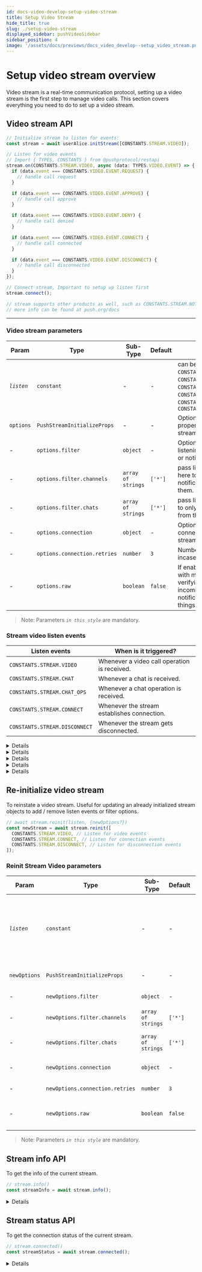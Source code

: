 ```yaml
---
id: docs-video-develop-setup-video-stream
title: Setup Video Stream
hide_title: true
slug: ./setup-video-stream
displayed_sidebar: pushVideoSidebar
sidebar_position: 4
image: '/assets/docs/previews/docs_video_develop--setup_video_stream.png'
---
```


# Setup video stream overview

Video stream is a real-time communication protocol, setting up a video stream is the first step to manage video calls. This section covers everything you need to do to set up a video stream.

<head>
  <title>Setup Video Stream | Push Video | Push Documentation</title>
</head>


## Video stream API

<Tabs className="codetabs" groupId="code-examples">
  <TabItem value="js" attributes={{className: "codetab js"}} default>

```typescript
// Initialize stream to listen for events:
const stream = await userAlice.initStream([CONSTANTS.STREAM.VIDEO]);

// Listen for video events
// Import { TYPES, CONSTANTS } from @pushprotocol/restapi
stream.on(CONSTANTS.STREAM.VIDEO, async (data: TYPES.VIDEO.EVENT) => {
  if (data.event === CONSTANTS.VIDEO.EVENT.REQUEST) {
    // handle call request
  }

  if (data.event === CONSTANTS.VIDEO.EVENT.APPROVE) {
    // handle call approve
  }

  if (data.event === CONSTANTS.VIDEO.EVENT.DENY) {
    // handle call denied
  }

  if (data.event === CONSTANTS.VIDEO.EVENT.CONNECT) {
    // handle call connected
  }

  if (data.event === CONSTANTS.VIDEO.EVENT.DISCONNECT) {
    // handle call disconnected
  }
});

// Connect stream, Important to setup up listen first
stream.connect();

// stream supports other products as well, such as CONSTANTS.STREAM.NOTIF, CONSTANTS.STREAM.CHAT
// more info can be found at push.org/docs
```

  </TabItem>
</Tabs>

---

### Video stream parameters

| Param      | Type                         | Sub-Type           | Default | Remarks                                                                                                                                                                    |
| ---------- | ---------------------------- | ------------------ | ------- | -------------------------------------------------------------------------------------------------------------------------------------------------------------------------- |
| _`listen`_ | `constant`                   | -                  | -       | can be `CONSTANTS.STREAM.VIDEO`, `CONSTANTS.STREAM.CHAT`, `CONSTANTS.STREAM.CHAT_OPS`, `CONSTANTS.STREAM.NOTIF`, `CONSTANTS.STREAM.CONNECT`, `CONSTANTS.STREAM.DISCONNECT` |
| `options`  | `PushStreamInitializeProps`  | -                  | -       | Optional configuration properties for initializing the stream.                                                                                                             |
| -          | `options.filter`             | `object`           | -       | Option to configure to enable listening to only certain chats or notifications.                                                                                            |
| -          | `options.filter.channels`    | `array of strings` | `['*']` | pass list of **channels** over here to only listen to notifications coming from them.                                                                                      |
| -          | `options.filter.chats`       | `array of strings` | `['*']` | pass list of **chatids** over here to only listen to chats coming from them.                                                                                               |
| -          | `options.connection`         | `object`           | -       | Option to configure the connection settings of the stream                                                                                                                  |
| -          | `options.connection.retries` | `number`           | `3`     | Number of automatic retries incase of error                                                                                                                                |
| -          | `options.raw`                | `boolean`          | `false` | If enabled, will also respond with meta data useful in verifying the integrity of incoming chats or notifications among other things.                                      |

> Note: Parameters _`in this style`_ are mandatory.

### Stream video listen events

| Listen events                 | When is it triggered?                        |
| ----------------------------- | -------------------------------------------- |
| `CONSTANTS.STREAM.VIDEO`      | Whenever a video call operation is received. |
| `CONSTANTS.STREAM.CHAT`       | Whenever a chat is received.                 |
| `CONSTANTS.STREAM.CHAT_OPS`   | Whenever a chat operation is received.       |
| `CONSTANTS.STREAM.CONNECT`    | Whenever the stream establishes connection.  |
| `CONSTANTS.STREAM.DISCONNECT` | Whenever the stream gets disconnected.       |

<Details summary="Expected response (CONSTANTS.STREAM.VIDEO - Video Request Stream)">

```typescript
{
  "event": "video.request",
  "origin": "other",
  "timestamp": "2024-01-12T10:58:12.000Z",
  "peerInfo": {
      "address": "0xb73923eCcfbd6975BFd66CD1C76FA6b883E30365",
      "signal": {
          "type": "offer",
          "sdp": "v=0\r\no=- 508831357760638057 2 IN IP4 127.0.0.1\r\ns=-\r\nt=0 0\r\na=group:BUNDLE 0 1 2\r\na=extmap-allow-mixed\r\na=msid-semantic: WMS d5d7d3af-1896-4fa6-8137-4af932498981\r\nm=audio 10571 UDP/TLS/RTP/SAVPF 111 63 9 0 8 13 110 126\r\nc=IN IP4 54.210.214.72\r\na=rtcp:9 IN IP4 0.0.0.0\r\na=candidate:3030853203 1 udp 2122194687 192.168.29.84 57992 typ host generation 0 network-id 1 network-cost 10\r\na=candidate:3571041920 1 udp 2122262783 2405:201:e05d:901f:758d:b62b:c688:3bfc 59792 typ host generation 0 network-id 2 network-cost 10\r\na=candidate:2617153118 1 tcp 1518214911 192.168.29.84 9 typ host tcptype active generation 0 network-id 1 network-cost 10\r\na=candidate:4219500173 1 tcp 1518283007 2405:201:e05d:901f:758d:b62b:c688:3bfc 9 typ host tcptype active generation 0 network-id 2 network-cost 10\r\na=candidate:206483833 1 udp 1685987071 49.47.243.192 57992 typ srflx raddr 192.168.29.84 rport 57992 generation 0 network-id 1 network-cost 10\r\na=candidate:2447486818 1 udp 41820671 54.210.214.72 10571 typ relay raddr 49.47.243.192 rport 57992 generation 0 network-id 1 network-cost 10\r\na=ice-ufrag:sv6b\r\na=ice-pwd:iem1/y+PIDOHi+aDlh9edOvJ\r\na=fingerprint:sha-256 41:39:A8:9C:80:63:62:C2:42:66:FA:93:F4:8B:80:00:E3:92:A7:A6:DF:22:C5:A0:CE:86:9A:74:A9:3A:A1:32\r\na=setup:actpass\r\na=mid:0\r\na=extmap:1 urn:ietf:params:rtp-hdrext:ssrc-audio-level\r\na=extmap:2 http://www.webrtc.org/experiments/rtp-hdrext/abs-send-time\r\na=extmap:3 http://www.ietf.org/id/draft-holmer-rmcat-transport-wide-cc-extensions-01\r\na=extmap:4 urn:ietf:params:rtp-hdrext:sdes:mid\r\na=sendrecv\r\na=msid:d5d7d3af-1896-4fa6-8137-4af932498981 2c78691d-8950-4f0e-9978-675ab79cf25e\r\na=rtcp-mux\r\na=rtpmap:111 opus/48000/2\r\na=rtcp-fb:111 transport-cc\r\na=fmtp:111 minptime=10;useinbandfec=1\r\na=rtpmap:63 red/48000/2\r\na=fmtp:63 111/111\r\na=rtpmap:9 G722/8000\r\na=rtpmap:0 PCMU/8000\r\na=rtpmap:8 PCMA/8000\r\na=rtpmap:13 CN/8000\r\na=rtpmap:110 telephone-event/48000\r\na=rtpmap:126 telephone-event/8000\r\na=ssrc:1869951379 cname:WDDGNefJaEGMBgRU\r\na=ssrc:1869951379 msid:d5d7d3af-1896-4fa6-8137-4af932498981 2c78691d-8950-4f0e-9978-675ab79cf25e\r\nm=video 13688 UDP/TLS/RTP/SAVPF 96 97 102 103 104 105 106 107 108 109 127 125 39 40 45 46 98 99 100 101 112 113 116 117 118\r\nc=IN IP4 54.210.214.72\r\na=rtcp:9 IN IP4 0.0.0.0\r\na=candidate:3030853203 1 udp 2122194687 192.168.29.84 50411 typ host generation 0 network-id 1 network-cost 10\r\na=candidate:3571041920 1 udp 2122262783 2405:201:e05d:901f:758d:b62b:c688:3bfc 58921 typ host generation 0 network-id 2 network-cost 10\r\na=candidate:2617153118 1 tcp 1518214911 192.168.29.84 9 typ host tcptype active generation 0 network-id 1 network-cost 10\r\na=candidate:4219500173 1 tcp 1518283007 2405:201:e05d:901f:758d:b62b:c688:3bfc 9 typ host tcptype active generation 0 network-id 2 network-cost 10\r\na=candidate:206483833 1 udp 1685987071 49.47.243.192 50411 typ srflx raddr 192.168.29.84 rport 50411 generation 0 network-id 1 network-cost 10\r\na=candidate:2447486818 1 udp 41820671 54.210.214.72 13688 typ relay raddr 49.47.243.192 rport 50411 generation 0 network-id 1 network-cost 10\r\na=ice-ufrag:sv6b\r\na=ice-pwd:iem1/y+PIDOHi+aDlh9edOvJ\r\na=fingerprint:sha-256 41:39:A8:9C:80:63:62:C2:42:66:FA:93:F4:8B:80:00:E3:92:A7:A6:DF:22:C5:A0:CE:86:9A:74:A9:3A:A1:32\r\na=setup:actpass\r\na=mid:1\r\na=extmap:14 urn:ietf:params:rtp-hdrext:toffset\r\na=extmap:2 http://www.webrtc.org/experiments/rtp-hdrext/abs-send-time\r\na=extmap:13 urn:3gpp:video-orientation\r\na=extmap:3 http://www.ietf.org/id/draft-holmer-rmcat-transport-wide-cc-extensions-01\r\na=extmap:5 http://www.webrtc.org/experiments/rtp-hdrext/playout-delay\r\na=extmap:6 http://www.webrtc.org/experiments/rtp-hdrext/video-content-type\r\na=extmap:7 http://www.webrtc.org/experiments/rtp-hdrext/video-timing\r\na=extmap:8 http://www.webrtc.org/experiments/rtp-hdrext/color-space\r\na=extmap:4 urn:ietf:params:rtp-hdrext:sdes:mid\r\na=extmap:10 urn:ietf:params:rtp-hdrext:sdes:rtp-stream-id\r\na=extmap:11 urn:ietf:params:rtp-hdrext:sdes:repaired-rtp-stream-id\r\na=sendrecv\r\na=msid:d5d7d3af-1896-4fa6-8137-4af932498981 d5eecad5-c5db-474c-914f-43e316c0785f\r\na=rtcp-mux\r\na=rtcp-rsize\r\na=rtpmap:96 VP8/90000\r\na=rtcp-fb:96 goog-remb\r\na=rtcp-fb:96 transport-cc\r\na=rtcp-fb:96 ccm fir\r\na=rtcp-fb:96 nack\r\na=rtcp-fb:96 nack pli\r\na=rtpmap:97 rtx/90000\r\na=fmtp:97 apt=96\r\na=rtpmap:102 H264/90000\r\na=rtcp-fb:102 goog-remb\r\na=rtcp-fb:102 transport-cc\r\na=rtcp-fb:102 ccm fir\r\na=rtcp-fb:102 nack\r\na=rtcp-fb:102 nack pli\r\na=fmtp:102 level-asymmetry-allowed=1;packetization-mode=1;profile-level-id=42001f\r\na=rtpmap:103 rtx/90000\r\na=fmtp:103 apt=102\r\na=rtpmap:104 H264/90000\r\na=rtcp-fb:104 goog-remb\r\na=rtcp-fb:104 transport-cc\r\na=rtcp-fb:104 ccm fir\r\na=rtcp-fb:104 nack\r\na=rtcp-fb:104 nack pli\r\na=fmtp:104 level-asymmetry-allowed=1;packetization-mode=0;profile-level-id=42001f\r\na=rtpmap:105 rtx/90000\r\na=fmtp:105 apt=104\r\na=rtpmap:106 H264/90000\r\na=rtcp-fb:106 goog-remb\r\na=rtcp-fb:106 transport-cc\r\na=rtcp-fb:106 ccm fir\r\na=rtcp-fb:106 nack\r\na=rtcp-fb:106 nack pli\r\na=fmtp:106 level-asymmetry-allowed=1;packetization-mode=1;profile-level-id=42e01f\r\na=rtpmap:107 rtx/90000\r\na=fmtp:107 apt=106\r\na=rtpmap:108 H264/90000\r\na=rtcp-fb:108 goog-remb\r\na=rtcp-fb:108 transport-cc\r\na=rtcp-fb:108 ccm fir\r\na=rtcp-fb:108 nack\r\na=rtcp-fb:108 nack pli\r\na=fmtp:108 level-asymmetry-allowed=1;packetization-mode=0;profile-level-id=42e01f\r\na=rtpmap:109 rtx/90000\r\na=fmtp:109 apt=108\r\na=rtpmap:127 H264/90000\r\na=rtcp-fb:127 goog-remb\r\na=rtcp-fb:127 transport-cc\r\na=rtcp-fb:127 ccm fir\r\na=rtcp-fb:127 nack\r\na=rtcp-fb:127 nack pli\r\na=fmtp:127 level-asymmetry-allowed=1;packetization-mode=1;profile-level-id=4d001f\r\na=rtpmap:125 rtx/90000\r\na=fmtp:125 apt=127\r\na=rtpmap:39 H264/90000\r\na=rtcp-fb:39 goog-remb\r\na=rtcp-fb:39 transport-cc\r\na=rtcp-fb:39 ccm fir\r\na=rtcp-fb:39 nack\r\na=rtcp-fb:39 nack pli\r\na=fmtp:39 level-asymmetry-allowed=1;packetization-mode=0;profile-level-id=4d001f\r\na=rtpmap:40 rtx/90000\r\na=fmtp:40 apt=39\r\na=rtpmap:45 AV1/90000\r\na=rtcp-fb:45 goog-remb\r\na=rtcp-fb:45 transport-cc\r\na=rtcp-fb:45 ccm fir\r\na=rtcp-fb:45 nack\r\na=rtcp-fb:45 nack pli\r\na=rtpmap:46 rtx/90000\r\na=fmtp:46 apt=45\r\na=rtpmap:98 VP9/90000\r\na=rtcp-fb:98 goog-remb\r\na=rtcp-fb:98 transport-cc\r\na=rtcp-fb:98 ccm fir\r\na=rtcp-fb:98 nack\r\na=rtcp-fb:98 nack pli\r\na=fmtp:98 profile-id=0\r\na=rtpmap:99 rtx/90000\r\na=fmtp:99 apt=98\r\na=rtpmap:100 VP9/90000\r\na=rtcp-fb:100 goog-remb\r\na=rtcp-fb:100 transport-cc\r\na=rtcp-fb:100 ccm fir\r\na=rtcp-fb:100 nack\r\na=rtcp-fb:100 nack pli\r\na=fmtp:100 profile-id=2\r\na=rtpmap:101 rtx/90000\r\na=fmtp:101 apt=100\r\na=rtpmap:112 H264/90000\r\na=rtcp-fb:112 goog-remb\r\na=rtcp-fb:112 transport-cc\r\na=rtcp-fb:112 ccm fir\r\na=rtcp-fb:112 nack\r\na=rtcp-fb:112 nack pli\r\na=fmtp:112 level-asymmetry-allowed=1;packetization-mode=1;profile-level-id=64001f\r\na=rtpmap:113 rtx/90000\r\na=fmtp:113 apt=112\r\na=rtpmap:116 red/90000\r\na=rtpmap:117 rtx/90000\r\na=fmtp:117 apt=116\r\na=rtpmap:118 ulpfec/90000\r\na=ssrc-group:FID 1049379659 118274336\r\na=ssrc:1049379659 cname:WDDGNefJaEGMBgRU\r\na=ssrc:1049379659 msid:d5d7d3af-1896-4fa6-8137-4af932498981 d5eecad5-c5db-474c-914f-43e316c0785f\r\na=ssrc:118274336 cname:WDDGNefJaEGMBgRU\r\na=ssrc:118274336 msid:d5d7d3af-1896-4fa6-8137-4af932498981 d5eecad5-c5db-474c-914f-43e316c0785f\r\nm=application 17668 UDP/DTLS/SCTP webrtc-datachannel\r\nc=IN IP4 54.210.214.72\r\na=candidate:3030853203 1 udp 2122194687 192.168.29.84 62444 typ host generation 0 network-id 1 network-cost 10\r\na=candidate:3571041920 1 udp 2122262783 2405:201:e05d:901f:758d:b62b:c688:3bfc 59695 typ host generation 0 network-id 2 network-cost 10\r\na=candidate:2617153118 1 tcp 1518214911 192.168.29.84 9 typ host tcptype active generation 0 network-id 1 network-cost 10\r\na=candidate:4219500173 1 tcp 1518283007 2405:201:e05d:901f:758d:b62b:c688:3bfc 9 typ host tcptype active generation 0 network-id 2 network-cost 10\r\na=candidate:206483833 1 udp 1685987071 49.47.243.192 62444 typ srflx raddr 192.168.29.84 rport 62444 generation 0 network-id 1 network-cost 10\r\na=candidate:2447486818 1 udp 41820671 54.210.214.72 17668 typ relay raddr 49.47.243.192 rport 62444 generation 0 network-id 1 network-cost 10\r\na=ice-ufrag:sv6b\r\na=ice-pwd:iem1/y+PIDOHi+aDlh9edOvJ\r\na=fingerprint:sha-256 41:39:A8:9C:80:63:62:C2:42:66:FA:93:F4:8B:80:00:E3:92:A7:A6:DF:22:C5:A0:CE:86:9A:74:A9:3A:A1:32\r\na=setup:actpass\r\na=mid:2\r\na=sctp-port:5000\r\na=max-message-size:262144\r\n"
      },
      "meta": {
          "rules": {
              "access": {
                  "type": "PUSH_CHAT",
                  "data": {
                      "chatId": "252395e6b5d0ae0796e05e648240f7950f7a50a80906cdf6accdf7079e311dea"
                  }
              }
          }
      }
  }
}
```

</Details>

<Details summary="Expected response (CONSTANTS.STREAM.VIDEO - Video Approve stream)">

```typescript
{
  "event": "video.approve",
  "origin": "other",
  "timestamp": "2024-01-12T10:58:44.000Z",
  "peerInfo": {
      "address": "0xb44a29524433dBC639C35124459c741bC241d4f4",
      "signal": {
          "type": "answer",
          "sdp": "v=0\r\no=- 4890233625711630293 2 IN IP4 127.0.0.1\r\ns=-\r\nt=0 0\r\na=group:BUNDLE 0 1 2\r\na=extmap-allow-mixed\r\na=msid-semantic: WMS ac50711a-009a-42d5-a527-f065ae2faaef\r\nm=audio 53579 UDP/TLS/RTP/SAVPF 111 63 9 0 8 13 110 126\r\nc=IN IP4 192.168.29.84\r\na=rtcp:9 IN IP4 0.0.0.0\r\na=candidate:4017045755 1 udp 2122194687 192.168.29.84 53579 typ host generation 0 network-id 1 network-cost 10\r\na=candidate:3849344033 1 udp 2122262783 2405:201:e05d:901f:758d:b62b:c688:3bfc 50437 typ host generation 0 network-id 2 network-cost 10\r\na=ice-ufrag:1dK6\r\na=ice-pwd:s4lG7GOmyMrRLhF2tqX548xP\r\na=fingerprint:sha-256 E5:A1:B8:F3:A0:E1:2B:BA:A5:FD:B3:DD:B0:BB:92:7D:81:BA:1D:86:52:E2:F3:36:E5:8B:3D:0B:82:66:54:DF\r\na=setup:active\r\na=mid:0\r\na=extmap:1 urn:ietf:params:rtp-hdrext:ssrc-audio-level\r\na=extmap:2 http://www.webrtc.org/experiments/rtp-hdrext/abs-send-time\r\na=extmap:3 http://www.ietf.org/id/draft-holmer-rmcat-transport-wide-cc-extensions-01\r\na=extmap:4 urn:ietf:params:rtp-hdrext:sdes:mid\r\na=sendrecv\r\na=msid:ac50711a-009a-42d5-a527-f065ae2faaef 6949f858-c219-4a2d-bedc-d8a111c16782\r\na=rtcp-mux\r\na=rtpmap:111 opus/48000/2\r\na=rtcp-fb:111 transport-cc\r\na=fmtp:111 minptime=10;useinbandfec=1\r\na=rtpmap:63 red/48000/2\r\na=fmtp:63 111/111\r\na=rtpmap:9 G722/8000\r\na=rtpmap:0 PCMU/8000\r\na=rtpmap:8 PCMA/8000\r\na=rtpmap:13 CN/8000\r\na=rtpmap:110 telephone-event/48000\r\na=rtpmap:126 telephone-event/8000\r\na=ssrc:3092021940 cname:PDD1jDS90ch8+37T\r\nm=video 9 UDP/TLS/RTP/SAVPF 96 97 102 103 104 105 106 107 108 109 127 125 39 40 45 46 98 99 100 101 112 113 116 117 118\r\nc=IN IP4 0.0.0.0\r\na=rtcp:9 IN IP4 0.0.0.0\r\na=ice-ufrag:1dK6\r\na=ice-pwd:s4lG7GOmyMrRLhF2tqX548xP\r\na=fingerprint:sha-256 E5:A1:B8:F3:A0:E1:2B:BA:A5:FD:B3:DD:B0:BB:92:7D:81:BA:1D:86:52:E2:F3:36:E5:8B:3D:0B:82:66:54:DF\r\na=setup:active\r\na=mid:1\r\na=extmap:14 urn:ietf:params:rtp-hdrext:toffset\r\na=extmap:2 http://www.webrtc.org/experiments/rtp-hdrext/abs-send-time\r\na=extmap:13 urn:3gpp:video-orientation\r\na=extmap:3 http://www.ietf.org/id/draft-holmer-rmcat-transport-wide-cc-extensions-01\r\na=extmap:5 http://www.webrtc.org/experiments/rtp-hdrext/playout-delay\r\na=extmap:6 http://www.webrtc.org/experiments/rtp-hdrext/video-content-type\r\na=extmap:7 http://www.webrtc.org/experiments/rtp-hdrext/video-timing\r\na=extmap:8 http://www.webrtc.org/experiments/rtp-hdrext/color-space\r\na=extmap:4 urn:ietf:params:rtp-hdrext:sdes:mid\r\na=extmap:10 urn:ietf:params:rtp-hdrext:sdes:rtp-stream-id\r\na=extmap:11 urn:ietf:params:rtp-hdrext:sdes:repaired-rtp-stream-id\r\na=sendrecv\r\na=msid:ac50711a-009a-42d5-a527-f065ae2faaef 61434e8d-db1e-47c3-b7bb-c1c99844ed65\r\na=rtcp-mux\r\na=rtcp-rsize\r\na=rtpmap:96 VP8/90000\r\na=rtcp-fb:96 goog-remb\r\na=rtcp-fb:96 transport-cc\r\na=rtcp-fb:96 ccm fir\r\na=rtcp-fb:96 nack\r\na=rtcp-fb:96 nack pli\r\na=rtpmap:97 rtx/90000\r\na=fmtp:97 apt=96\r\na=rtpmap:102 H264/90000\r\na=rtcp-fb:102 goog-remb\r\na=rtcp-fb:102 transport-cc\r\na=rtcp-fb:102 ccm fir\r\na=rtcp-fb:102 nack\r\na=rtcp-fb:102 nack pli\r\na=fmtp:102 level-asymmetry-allowed=1;packetization-mode=1;profile-level-id=42001f\r\na=rtpmap:103 rtx/90000\r\na=fmtp:103 apt=102\r\na=rtpmap:104 H264/90000\r\na=rtcp-fb:104 goog-remb\r\na=rtcp-fb:104 transport-cc\r\na=rtcp-fb:104 ccm fir\r\na=rtcp-fb:104 nack\r\na=rtcp-fb:104 nack pli\r\na=fmtp:104 level-asymmetry-allowed=1;packetization-mode=0;profile-level-id=42001f\r\na=rtpmap:105 rtx/90000\r\na=fmtp:105 apt=104\r\na=rtpmap:106 H264/90000\r\na=rtcp-fb:106 goog-remb\r\na=rtcp-fb:106 transport-cc\r\na=rtcp-fb:106 ccm fir\r\na=rtcp-fb:106 nack\r\na=rtcp-fb:106 nack pli\r\na=fmtp:106 level-asymmetry-allowed=1;packetization-mode=1;profile-level-id=42e01f\r\na=rtpmap:107 rtx/90000\r\na=fmtp:107 apt=106\r\na=rtpmap:108 H264/90000\r\na=rtcp-fb:108 goog-remb\r\na=rtcp-fb:108 transport-cc\r\na=rtcp-fb:108 ccm fir\r\na=rtcp-fb:108 nack\r\na=rtcp-fb:108 nack pli\r\na=fmtp:108 level-asymmetry-allowed=1;packetization-mode=0;profile-level-id=42e01f\r\na=rtpmap:109 rtx/90000\r\na=fmtp:109 apt=108\r\na=rtpmap:127 H264/90000\r\na=rtcp-fb:127 goog-remb\r\na=rtcp-fb:127 transport-cc\r\na=rtcp-fb:127 ccm fir\r\na=rtcp-fb:127 nack\r\na=rtcp-fb:127 nack pli\r\na=fmtp:127 level-asymmetry-allowed=1;packetization-mode=1;profile-level-id=4d001f\r\na=rtpmap:125 rtx/90000\r\na=fmtp:125 apt=127\r\na=rtpmap:39 H264/90000\r\na=rtcp-fb:39 goog-remb\r\na=rtcp-fb:39 transport-cc\r\na=rtcp-fb:39 ccm fir\r\na=rtcp-fb:39 nack\r\na=rtcp-fb:39 nack pli\r\na=fmtp:39 level-asymmetry-allowed=1;packetization-mode=0;profile-level-id=4d001f\r\na=rtpmap:40 rtx/90000\r\na=fmtp:40 apt=39\r\na=rtpmap:45 AV1/90000\r\na=rtcp-fb:45 goog-remb\r\na=rtcp-fb:45 transport-cc\r\na=rtcp-fb:45 ccm fir\r\na=rtcp-fb:45 nack\r\na=rtcp-fb:45 nack pli\r\na=rtpmap:46 rtx/90000\r\na=fmtp:46 apt=45\r\na=rtpmap:98 VP9/90000\r\na=rtcp-fb:98 goog-remb\r\na=rtcp-fb:98 transport-cc\r\na=rtcp-fb:98 ccm fir\r\na=rtcp-fb:98 nack\r\na=rtcp-fb:98 nack pli\r\na=fmtp:98 profile-id=0\r\na=rtpmap:99 rtx/90000\r\na=fmtp:99 apt=98\r\na=rtpmap:100 VP9/90000\r\na=rtcp-fb:100 goog-remb\r\na=rtcp-fb:100 transport-cc\r\na=rtcp-fb:100 ccm fir\r\na=rtcp-fb:100 nack\r\na=rtcp-fb:100 nack pli\r\na=fmtp:100 profile-id=2\r\na=rtpmap:101 rtx/90000\r\na=fmtp:101 apt=100\r\na=rtpmap:112 H264/90000\r\na=rtcp-fb:112 goog-remb\r\na=rtcp-fb:112 transport-cc\r\na=rtcp-fb:112 ccm fir\r\na=rtcp-fb:112 nack\r\na=rtcp-fb:112 nack pli\r\na=fmtp:112 level-asymmetry-allowed=1;packetization-mode=1;profile-level-id=64001f\r\na=rtpmap:113 rtx/90000\r\na=fmtp:113 apt=112\r\na=rtpmap:116 red/90000\r\na=rtpmap:117 rtx/90000\r\na=fmtp:117 apt=116\r\na=rtpmap:118 ulpfec/90000\r\na=ssrc-group:FID 1292528629 79104058\r\na=ssrc:1292528629 cname:PDD1jDS90ch8+37T\r\na=ssrc:79104058 cname:PDD1jDS90ch8+37T\r\nm=application 9 UDP/DTLS/SCTP webrtc-datachannel\r\nc=IN IP4 0.0.0.0\r\na=ice-ufrag:1dK6\r\na=ice-pwd:s4lG7GOmyMrRLhF2tqX548xP\r\na=fingerprint:sha-256 E5:A1:B8:F3:A0:E1:2B:BA:A5:FD:B3:DD:B0:BB:92:7D:81:BA:1D:86:52:E2:F3:36:E5:8B:3D:0B:82:66:54:DF\r\na=setup:active\r\na=mid:2\r\na=sctp-port:5000\r\na=max-message-size:262144\r\n"
      },
      "meta": {
          "rules": {
              "access": {
                  "type": "PUSH_CHAT",
                  "data": {
                      "chatId": "252395e6b5d0ae0796e05e648240f7950f7a50a80906cdf6accdf7079e311dea"
                  }
              }
          }
      }
  }
}
```

</Details>

<Details summary="Expected response (CONSTANTS.STREAM.VIDEO - Video Connect stream)">

```typescript
{
  "event": "video.connect",
  "origin": "other",
  "timestamp": "2024-01-12T10:58:45.000Z",
  "peerInfo": {
      "address": "0xb73923eCcfbd6975BFd66CD1C76FA6b883E30365",
      "signal": {
          "type": "answer",
          "sdp": "v=0\r\no=- 4890233625711630293 2 IN IP4 127.0.0.1\r\ns=-\r\nt=0 0\r\na=group:BUNDLE 0 1 2\r\na=extmap-allow-mixed\r\na=msid-semantic: WMS ac50711a-009a-42d5-a527-f065ae2faaef\r\nm=audio 53579 UDP/TLS/RTP/SAVPF 111 63 9 0 8 13 110 126\r\nc=IN IP4 192.168.29.84\r\na=rtcp:9 IN IP4 0.0.0.0\r\na=candidate:4017045755 1 udp 2122194687 192.168.29.84 53579 typ host generation 0 network-id 1 network-cost 10\r\na=candidate:3849344033 1 udp 2122262783 2405:201:e05d:901f:758d:b62b:c688:3bfc 50437 typ host generation 0 network-id 2 network-cost 10\r\na=ice-ufrag:1dK6\r\na=ice-pwd:s4lG7GOmyMrRLhF2tqX548xP\r\na=fingerprint:sha-256 E5:A1:B8:F3:A0:E1:2B:BA:A5:FD:B3:DD:B0:BB:92:7D:81:BA:1D:86:52:E2:F3:36:E5:8B:3D:0B:82:66:54:DF\r\na=setup:active\r\na=mid:0\r\na=extmap:1 urn:ietf:params:rtp-hdrext:ssrc-audio-level\r\na=extmap:2 http://www.webrtc.org/experiments/rtp-hdrext/abs-send-time\r\na=extmap:3 http://www.ietf.org/id/draft-holmer-rmcat-transport-wide-cc-extensions-01\r\na=extmap:4 urn:ietf:params:rtp-hdrext:sdes:mid\r\na=sendrecv\r\na=msid:ac50711a-009a-42d5-a527-f065ae2faaef 6949f858-c219-4a2d-bedc-d8a111c16782\r\na=rtcp-mux\r\na=rtpmap:111 opus/48000/2\r\na=rtcp-fb:111 transport-cc\r\na=fmtp:111 minptime=10;useinbandfec=1\r\na=rtpmap:63 red/48000/2\r\na=fmtp:63 111/111\r\na=rtpmap:9 G722/8000\r\na=rtpmap:0 PCMU/8000\r\na=rtpmap:8 PCMA/8000\r\na=rtpmap:13 CN/8000\r\na=rtpmap:110 telephone-event/48000\r\na=rtpmap:126 telephone-event/8000\r\na=ssrc:3092021940 cname:PDD1jDS90ch8+37T\r\nm=video 9 UDP/TLS/RTP/SAVPF 96 97 102 103 104 105 106 107 108 109 127 125 39 40 45 46 98 99 100 101 112 113 116 117 118\r\nc=IN IP4 0.0.0.0\r\na=rtcp:9 IN IP4 0.0.0.0\r\na=ice-ufrag:1dK6\r\na=ice-pwd:s4lG7GOmyMrRLhF2tqX548xP\r\na=fingerprint:sha-256 E5:A1:B8:F3:A0:E1:2B:BA:A5:FD:B3:DD:B0:BB:92:7D:81:BA:1D:86:52:E2:F3:36:E5:8B:3D:0B:82:66:54:DF\r\na=setup:active\r\na=mid:1\r\na=extmap:14 urn:ietf:params:rtp-hdrext:toffset\r\na=extmap:2 http://www.webrtc.org/experiments/rtp-hdrext/abs-send-time\r\na=extmap:13 urn:3gpp:video-orientation\r\na=extmap:3 http://www.ietf.org/id/draft-holmer-rmcat-transport-wide-cc-extensions-01\r\na=extmap:5 http://www.webrtc.org/experiments/rtp-hdrext/playout-delay\r\na=extmap:6 http://www.webrtc.org/experiments/rtp-hdrext/video-content-type\r\na=extmap:7 http://www.webrtc.org/experiments/rtp-hdrext/video-timing\r\na=extmap:8 http://www.webrtc.org/experiments/rtp-hdrext/color-space\r\na=extmap:4 urn:ietf:params:rtp-hdrext:sdes:mid\r\na=extmap:10 urn:ietf:params:rtp-hdrext:sdes:rtp-stream-id\r\na=extmap:11 urn:ietf:params:rtp-hdrext:sdes:repaired-rtp-stream-id\r\na=sendrecv\r\na=msid:ac50711a-009a-42d5-a527-f065ae2faaef 61434e8d-db1e-47c3-b7bb-c1c99844ed65\r\na=rtcp-mux\r\na=rtcp-rsize\r\na=rtpmap:96 VP8/90000\r\na=rtcp-fb:96 goog-remb\r\na=rtcp-fb:96 transport-cc\r\na=rtcp-fb:96 ccm fir\r\na=rtcp-fb:96 nack\r\na=rtcp-fb:96 nack pli\r\na=rtpmap:97 rtx/90000\r\na=fmtp:97 apt=96\r\na=rtpmap:102 H264/90000\r\na=rtcp-fb:102 goog-remb\r\na=rtcp-fb:102 transport-cc\r\na=rtcp-fb:102 ccm fir\r\na=rtcp-fb:102 nack\r\na=rtcp-fb:102 nack pli\r\na=fmtp:102 level-asymmetry-allowed=1;packetization-mode=1;profile-level-id=42001f\r\na=rtpmap:103 rtx/90000\r\na=fmtp:103 apt=102\r\na=rtpmap:104 H264/90000\r\na=rtcp-fb:104 goog-remb\r\na=rtcp-fb:104 transport-cc\r\na=rtcp-fb:104 ccm fir\r\na=rtcp-fb:104 nack\r\na=rtcp-fb:104 nack pli\r\na=fmtp:104 level-asymmetry-allowed=1;packetization-mode=0;profile-level-id=42001f\r\na=rtpmap:105 rtx/90000\r\na=fmtp:105 apt=104\r\na=rtpmap:106 H264/90000\r\na=rtcp-fb:106 goog-remb\r\na=rtcp-fb:106 transport-cc\r\na=rtcp-fb:106 ccm fir\r\na=rtcp-fb:106 nack\r\na=rtcp-fb:106 nack pli\r\na=fmtp:106 level-asymmetry-allowed=1;packetization-mode=1;profile-level-id=42e01f\r\na=rtpmap:107 rtx/90000\r\na=fmtp:107 apt=106\r\na=rtpmap:108 H264/90000\r\na=rtcp-fb:108 goog-remb\r\na=rtcp-fb:108 transport-cc\r\na=rtcp-fb:108 ccm fir\r\na=rtcp-fb:108 nack\r\na=rtcp-fb:108 nack pli\r\na=fmtp:108 level-asymmetry-allowed=1;packetization-mode=0;profile-level-id=42e01f\r\na=rtpmap:109 rtx/90000\r\na=fmtp:109 apt=108\r\na=rtpmap:127 H264/90000\r\na=rtcp-fb:127 goog-remb\r\na=rtcp-fb:127 transport-cc\r\na=rtcp-fb:127 ccm fir\r\na=rtcp-fb:127 nack\r\na=rtcp-fb:127 nack pli\r\na=fmtp:127 level-asymmetry-allowed=1;packetization-mode=1;profile-level-id=4d001f\r\na=rtpmap:125 rtx/90000\r\na=fmtp:125 apt=127\r\na=rtpmap:39 H264/90000\r\na=rtcp-fb:39 goog-remb\r\na=rtcp-fb:39 transport-cc\r\na=rtcp-fb:39 ccm fir\r\na=rtcp-fb:39 nack\r\na=rtcp-fb:39 nack pli\r\na=fmtp:39 level-asymmetry-allowed=1;packetization-mode=0;profile-level-id=4d001f\r\na=rtpmap:40 rtx/90000\r\na=fmtp:40 apt=39\r\na=rtpmap:45 AV1/90000\r\na=rtcp-fb:45 goog-remb\r\na=rtcp-fb:45 transport-cc\r\na=rtcp-fb:45 ccm fir\r\na=rtcp-fb:45 nack\r\na=rtcp-fb:45 nack pli\r\na=rtpmap:46 rtx/90000\r\na=fmtp:46 apt=45\r\na=rtpmap:98 VP9/90000\r\na=rtcp-fb:98 goog-remb\r\na=rtcp-fb:98 transport-cc\r\na=rtcp-fb:98 ccm fir\r\na=rtcp-fb:98 nack\r\na=rtcp-fb:98 nack pli\r\na=fmtp:98 profile-id=0\r\na=rtpmap:99 rtx/90000\r\na=fmtp:99 apt=98\r\na=rtpmap:100 VP9/90000\r\na=rtcp-fb:100 goog-remb\r\na=rtcp-fb:100 transport-cc\r\na=rtcp-fb:100 ccm fir\r\na=rtcp-fb:100 nack\r\na=rtcp-fb:100 nack pli\r\na=fmtp:100 profile-id=2\r\na=rtpmap:101 rtx/90000\r\na=fmtp:101 apt=100\r\na=rtpmap:112 H264/90000\r\na=rtcp-fb:112 goog-remb\r\na=rtcp-fb:112 transport-cc\r\na=rtcp-fb:112 ccm fir\r\na=rtcp-fb:112 nack\r\na=rtcp-fb:112 nack pli\r\na=fmtp:112 level-asymmetry-allowed=1;packetization-mode=1;profile-level-id=64001f\r\na=rtpmap:113 rtx/90000\r\na=fmtp:113 apt=112\r\na=rtpmap:116 red/90000\r\na=rtpmap:117 rtx/90000\r\na=fmtp:117 apt=116\r\na=rtpmap:118 ulpfec/90000\r\na=ssrc-group:FID 1292528629 79104058\r\na=ssrc:1292528629 cname:PDD1jDS90ch8+37T\r\na=ssrc:79104058 cname:PDD1jDS90ch8+37T\r\nm=application 9 UDP/DTLS/SCTP webrtc-datachannel\r\nc=IN IP4 0.0.0.0\r\na=ice-ufrag:1dK6\r\na=ice-pwd:s4lG7GOmyMrRLhF2tqX548xP\r\na=fingerprint:sha-256 E5:A1:B8:F3:A0:E1:2B:BA:A5:FD:B3:DD:B0:BB:92:7D:81:BA:1D:86:52:E2:F3:36:E5:8B:3D:0B:82:66:54:DF\r\na=setup:active\r\na=mid:2\r\na=sctp-port:5000\r\na=max-message-size:262144\r\n"
      },
      "meta": {
          "rules": {
              "access": {
                  "type": "PUSH_CHAT",
                  "data": {
                      "chatId": "252395e6b5d0ae0796e05e648240f7950f7a50a80906cdf6accdf7079e311dea"
                  }
              }
          }
      }
  }
}
```

</Details>

<Details summary="Expected response (CONSTANTS.STREAM.VIDEO - Video Disconnect stream)">

```typescript
{
  "event": "video.disconnect",
  "origin": "other",
  "timestamp": "2024-01-12T11:00:12.000Z",
  "peerInfo": {
      "address": "0xb73923eCcfbd6975BFd66CD1C76FA6b883E30365",
      "signal": null,
      "meta": {
          "rules": {
              "access": {
                  "type": "PUSH_CHAT",
                  "data": {
                      "chatId": "252395e6b5d0ae0796e05e648240f7950f7a50a80906cdf6accdf7079e311dea"
                  }
              }
          }
      }
  }
}
```

</Details>

<Details summary="Expected response (CONSTANTS.STREAM.VIDEO - Video Deny stream)">

```typescript
{
  "event": "video.deny",
  "origin": "other",
  "timestamp": "2024-01-12T11:00:12.000Z",
  "peerInfo": {
      "address": "0xb73923eCcfbd6975BFd66CD1C76FA6b883E30365",
      "signal": null,
      "meta": {
          "rules": {
              "access": {
                  "type": "PUSH_CHAT",
                  "data": {
                      "chatId": "252395e6b5d0ae0796e05e648240f7950f7a50a80906cdf6accdf7079e311dea"
                  }
              }
          }
      }
  }
}
```

</Details>

## Re-initialize video stream

To reinstate a video stream. Useful for updating an already initialized stream objects to add / remove listen events or filter options.

<Tabs className="codetabs" groupId="code-examples">
  <TabItem value="js" attributes={{className: "codetab js"}} default>

```typescript
// await stream.reinit(listen, {newOptions?})
const newStream = await stream.reinit([
  CONSTANTS.STREAM.VIDEO, // Listen for video events
  CONSTANTS.STREAM.CONNECT, // Listen for connection events
  CONSTANTS.STREAM.DISCONNECT, // Listen for disconnection events
]);
```

  </TabItem>
</Tabs>

### Reinit Stream Video parameters

| Param        | Type                            | Sub-Type           | Default | Remarks                                                                                                                                                                                                                                                 |
| ------------ | ------------------------------- | ------------------ | ------- | ------------------------------------------------------------------------------------------------------------------------------------------------------------------------------------------------------------------------------------------------------- |
| _`listen`_   | `constant`                      | -                  | -       | Choose from various streams:`CONSTANTS.STREAM.VIDEO`, `CONSTANTS.STREAM.SPACE`, `CONSTANTS.STREAM.SPACE_OPS`, `CONSTANTS.STREAM.CHAT`, `CONSTANTS.STREAM.CHAT_OPS`, `CONSTANTS.STREAM.NOTIF`, `CONSTANTS.STREAM.CONNECT`, `CONSTANTS.STREAM.DISCONNECT` |
| `newOptions` | `PushStreamInitializeProps`     | -                  | -       | Optional configuration properties for initializing the stream.                                                                                                                                                                                          |
| -            | `newOptions.filter`             | `object`           | -       | Configure to listen to specific chats or notifications.                                                                                                                                                                                                 |
| -            | `newOptions.filter.channels`    | `array of strings` | `['*']` | Pass list of **channels** over here to only listen to notifications coming from them.                                                                                                                                                                   |
| -            | `newOptions.filter.chats`       | `array of strings` | `['*']` | Pass list of **chatids** over here to only listen to chats coming from them.                                                                                                                                                                            |
| -            | `newOptions.connection`         | `object`           | -       | Option to configure the connection settings of the stream                                                                                                                                                                                               |
| -            | `newOptions.connection.retries` | `number`           | `3`     | Number of automatic retries incase of error                                                                                                                                                                                                             |
| -            | `newOptions.raw`                | `boolean`          | `false` | If enabled, respond with metadata useful in verifying the integrity of incoming chats or notifications among other things.                                                                                                                              |

> Note: Parameters _`in this style`_ are mandatory.

## Stream info API

To get the info of the current stream.

<Tabs className="codetabs" groupId="code-examples">
  <TabItem value="js" attributes={{className: "codetab js"}} default>

```typescript
// stream.info()
const streamInfo = await stream.info();
```

  </TabItem>
</Tabs>

<Details summary="Expected response">
  ```typescript
  {
    options: { raw: false, connection: { auto: true, retries: 3 }, env: 'prod' },
    listen: [ 'STREAM.VIDEO', 'STREAM.CONNECT', 'STREAM.DISCONNECT' ]
  }
  ```
</Details>

## Stream status API

To get the connection status of the current stream.

<Tabs className="codetabs" groupId="code-examples">
  <TabItem value="js" attributes={{className: "codetab js"}} default>

```typescript
// stream.connected()
const streamStatus = await stream.connected();
```

  </TabItem>
</Tabs>

<Details summary='Expected response'>
  ```typescript true // if connected, else false ```
</Details>
